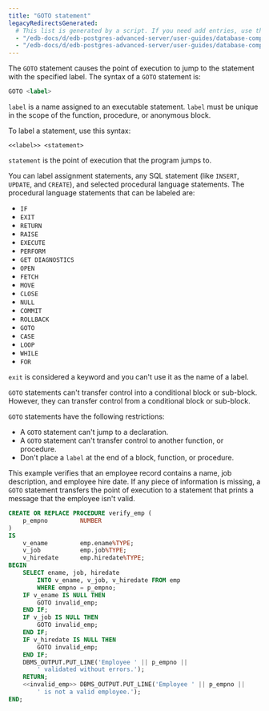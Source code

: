 ```yaml
---
title: "GOTO statement"
legacyRedirectsGenerated:
  # This list is generated by a script. If you need add entries, use the `legacyRedirects` key.
  - "/edb-docs/d/edb-postgres-advanced-server/user-guides/database-compatibility-for-oracle-developers-guide/9.6/Database_Compatibility_for_Oracle_Developers_Guide_v9.6.1.064.html"
  - "/edb-docs/d/edb-postgres-advanced-server/user-guides/database-compatibility-for-oracle-developers-guide/9.5/Database_Compatibility_for_Oracle_Developers_Guide.1.158.html"
---
```


<div id="goto_statement" class="registered_link"></div>

The `GOTO` statement causes the point of execution to jump to the statement with the specified label. The syntax of a `GOTO` statement is:

```sql
GOTO <label>
```

`label` is a name assigned to an executable statement. `label` must be unique in the scope of the function, procedure, or anonymous block.

To label a statement, use this syntax:

```text
<<label>> <statement>
```

`statement` is the point of execution that the program jumps to.

You can label assignment statements, any SQL statement (like `INSERT`, `UPDATE`, and `CREATE`), and selected procedural language statements. The procedural language statements that can be labeled are:

-   `IF`
-   `EXIT`
-   `RETURN`
-   `RAISE`
-   `EXECUTE`
-   `PERFORM`
-   `GET DIAGNOSTICS`
-   `OPEN`
-   `FETCH`
-   `MOVE`
-   `CLOSE`
-   `NULL`
-   `COMMIT`
-   `ROLLBACK`
-   `GOTO`
-   `CASE`
-   `LOOP`
-   `WHILE`
-   `FOR`

`exit` is considered a keyword and you can't use it as the name of a label.

`GOTO` statements can't transfer control into a conditional block or sub-block. However, they can transfer control from a conditional block or sub-block.

`GOTO` statements have the following restrictions:

-   A `GOTO` statement can't jump to a declaration.
-   A `GOTO` statement can't transfer control to another function, or procedure.
-   Don't place a `label` at the end of a block, function, or procedure.

This example verifies that an employee record contains a name, job description, and employee hire date. If any piece of information is missing, a `GOTO` statement transfers the point of execution to a statement that prints a message that the employee isn't valid.

```sql
CREATE OR REPLACE PROCEDURE verify_emp (
    p_empno         NUMBER
)
IS
    v_ename         emp.ename%TYPE;
    v_job           emp.job%TYPE;
    v_hiredate      emp.hiredate%TYPE;
BEGIN
    SELECT ename, job, hiredate
        INTO v_ename, v_job, v_hiredate FROM emp
        WHERE empno = p_empno;
    IF v_ename IS NULL THEN
        GOTO invalid_emp;
    END IF;
    IF v_job IS NULL THEN
        GOTO invalid_emp;
    END IF;
    IF v_hiredate IS NULL THEN
        GOTO invalid_emp;
    END IF;
    DBMS_OUTPUT.PUT_LINE('Employee ' || p_empno ||
        ' validated without errors.');
    RETURN;
    <<invalid_emp>> DBMS_OUTPUT.PUT_LINE('Employee ' || p_empno ||
        ' is not a valid employee.');
END;
```
